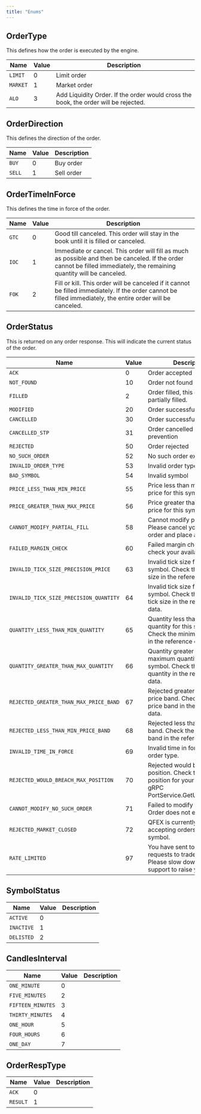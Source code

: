 ```yaml
---
title: "Enums"
---
```


## OrderType

This defines how the order is executed by the engine.

| Name | Value | Description |
| ---- | ----- | ----------- |
| `LIMIT` | 0 | Limit order |
| `MARKET` | 1 | Market order |
| `ALO` | 3 | Add Liquidity Order. If the order would cross the book, the order will be rejected. |

## OrderDirection

This defines the direction of the order.

| Name | Value | Description |
| ---- | ----- | ----------- |
| `BUY` | 0 | Buy order |
| `SELL` | 1 | Sell order |

## OrderTimeInForce

This defines the time in force of the order.

| Name | Value | Description |
| ---- | ----- | ----------- |
| `GTC` | 0 | Good till canceled. This order will stay in the book until it is filled or canceled. |
| `IOC` | 1 | Immediate or cancel. This order will fill as much as possible and then be canceled. If the order cannot be filled immediately, the remaining quantity will be canceled. |
| `FOK` | 2 | Fill or kill. This order will be canceled if it cannot be filled immediately. If the order cannot be filled immediately, the entire order will be canceled. |

## OrderStatus

This is returned on any order response. This will indicate the current status of the order.

| Name | Value | Description |
| ---- | ----- | ----------- |
| `ACK` | 0 | Order accepted |
| `NOT_FOUND` | 10 | Order not found |
| `FILLED` | 2 | Order filled, this could be partially filled. |
| `MODIFIED` | 20 | Order successfully modified |
| `CANCELLED` | 30 | Order successfully cancelled |
| `CANCELLED_STP` | 31 | Order cancelled by self trade prevention |
| `REJECTED` | 50 | Order rejected |
| `NO_SUCH_ORDER` | 52 | No such order exists |
| `INVALID_ORDER_TYPE` | 53 | Invalid order type |
| `BAD_SYMBOL` | 54 | Invalid symbol |
| `PRICE_LESS_THAN_MIN_PRICE` | 55 | Price less than minimum price for this symbol |
| `PRICE_GREATER_THAN_MAX_PRICE` | 56 | Price greater than maximum price for this symbol |
| `CANNOT_MODIFY_PARTIAL_FILL` | 58 | Cannot modify partial fill. Please cancel your current order and place a new order. |
| `FAILED_MARGIN_CHECK` | 60 | Failed margin check. Please check your available balance. |
| `INVALID_TICK_SIZE_PRECISION_PRICE` | 63 | Invalid tick size for this symbol. Check the price tick size in the reference data. |
| `INVALID_TICK_SIZE_PRECISION_QUANTITY` | 64 | Invalid tick size for this symbol. Check the quantity tick size in the reference data. |
| `QUANTITY_LESS_THAN_MIN_QUANTITY` | 65 | Quantity less than minimum quantity for this symbol. Check the minimum quantity in the reference data. |
| `QUANTITY_GREATER_THAN_MAX_QUANTITY` | 66 | Quantity greater than maximum quantity for this symbol. Check the maximum quantity in the reference data. |
| `REJECTED_GREATER_THAN_MAX_PRICE_BAND` | 67 | Rejected greater than max price band. Check the max price band in the reference data. |
| `REJECTED_LESS_THAN_MIN_PRICE_BAND` | 68 | Rejected less than min price band. Check the min price band in the reference data. |
| `INVALID_TIME_IN_FORCE` | 69 | Invalid time in force for this order type. |
| `REJECTED_WOULD_BREACH_MAX_POSITION` | 70 | Rejected would breach max position. Check the max position for your account in gRPC PortService.GetUserLeverage |
| `CANNOT_MODIFY_NO_SUCH_ORDER` | 71 | Failed to modify this order. Order does not exist. |
| `REJECTED_MARKET_CLOSED` | 72 | QFEX is currently not accepting orders for this symbol. |
| `RATE_LIMITED` | 97 | You have sent too many requests to trade.pfex.io. Please slow down or contact support to raise your limits. |

## SymbolStatus

| Name | Value | Description |
| ---- | ----- | ----------- |
| `ACTIVE` | 0 |  |
| `INACTIVE` | 1 |  |
| `DELISTED` | 2 |  |

## CandlesInterval

| Name | Value | Description |
| ---- | ----- | ----------- |
| `ONE_MINUTE` | 0 |  |
| `FIVE_MINUTES` | 2 |  |
| `FIFTEEN_MINUTES` | 3 |  |
| `THIRTY_MINUTES` | 4 |  |
| `ONE_HOUR` | 5 |  |
| `FOUR_HOURS` | 6 |  |
| `ONE_DAY` | 7 |  |

## OrderRespType

| Name | Value | Description |
| ---- | ----- | ----------- |
| `ACK` | 0 |  |
| `RESULT` | 1 |  |
